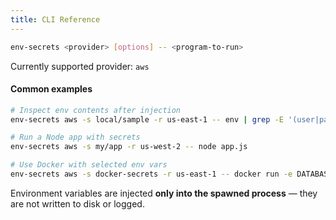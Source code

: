 ```yaml
---
title: CLI Reference
---
```


```bash
env-secrets <provider> [options] -- <program-to-run>
```

Currently supported provider: `aws`

#### Common examples

```bash
# Inspect env contents after injection
env-secrets aws -s local/sample -r us-east-1 -- env | grep -E '(user|password)'

# Run a Node app with secrets
env-secrets aws -s my/app -r us-west-2 -- node app.js

# Use Docker with selected env vars
env-secrets aws -s docker-secrets -r us-east-1 -- docker run -e DATABASE_URL -e API_KEY my-app
```

Environment variables are injected **only into the spawned process** — they are not written to disk or logged.

